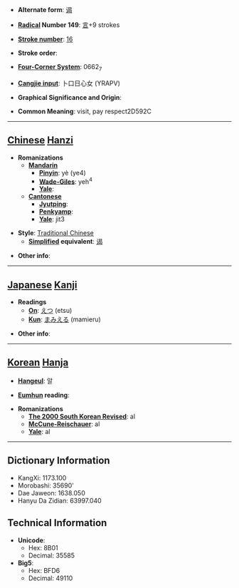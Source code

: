 * '''Alternate form''': [[谒]]

* '''[[Wiktionary:Chinese radical index| Radical]] Number 149''': [[Wiktionary:Chinese radical index 言|言]]+9 strokes

* '''[[Wiktionary:Chinese total strokes index|Stroke number]]''': [[Wiktionary:Chinese total strokes index 16|16]]

* '''Stroke order''': 

* '''[[Wiktionary:Chinese four corner index|Four-Corner System]]''': 0662<sub>7</sub>

* '''[[Wiktionary:Chinese Cangjie index|Cangjie input]]''': 卜口日心女 (YRAPV)

* '''Graphical Significance and Origin''': 

* '''Common Meaning''': visit, pay respect2D592C

----

== [[Chinese]] [[Hanzi]] ==

* '''Romanizations'''
** '''[[Mandarin]]'''
*** '''[[Pinyin]]''': yè (ye4)
*** '''[[Wade-Giles]]''': yeh<sup>4</sup>
*** '''[[Yale]]''': 
** '''[[Cantonese]]'''
*** '''[[Jyutping]]''':
*** '''[[Penkyamp]]''': 
*** '''[[Yale]]''': jit3

* '''Style''': [[Traditional Chinese]] 
** '''[[Simplified Chinese|Simplified]] equivalent''': [[谒]]

* '''Other info''': 

----

== [[Japanese]] [[Kanji]] ==

* '''Readings'''
** '''[[On]]''': [[えつ]] (etsu)
** '''[[Kun]]''': [[まみえる]] (mamieru)

* '''Other info''':  

----

== [[Korean]] [[Hanja]] ==

* '''[[Hangeul]]''': 알

* '''[[Eumhun]] reading''': 

* '''Romanizations'''
** '''[[The 2000 South Korean Revised Romanization|The 2000 South Korean Revised]]''': al
** '''[[McCune-Reischauer]]''': al
** '''[[Yale]]''': al

----

== Dictionary Information ==

* KangXi: 1173.100
* Morobashi: 35690'
* Dae Jaweon: 1638.050
* Hanyu Da Zidian: 63997.040

== Technical Information ==

* '''Unicode''':
** Hex: 8B01
** Decimal: 35585
* '''Big5''':
** Hex: BFD6
** Decimal: 49110